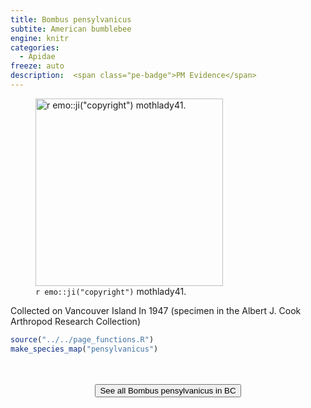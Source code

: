 ```yaml
---
title: Bombus pensylvanicus
subtite: American bumblebee
engine: knitr
categories:
  - Apidae
freeze: auto
description:  <span class="pe-badge">PM Evidence</span>
---
```

![`r emo::ji("copyright")` mothlady41.](https://inaturalist-open-data.s3.amazonaws.com/photos/338376559/large.jpeg){height=300}

Collected on Vancouver Island In 1947 (specimen in the Albert J. Cook Arthropod Research Collection)



```r
source("../../page_functions.R")
make_species_map("pensylvanicus")
```
<br><br>
<center>


<a href="https://inaturalist.ca/observations?place_id=any&subview=map&taxon_id=56887"><button type="button" class="btn btn-secondary">See all Bombus pensylvanicus in BC <i class="fa-solid fa-arrow-up-right-from-square"></i> </button></a>
</center>
